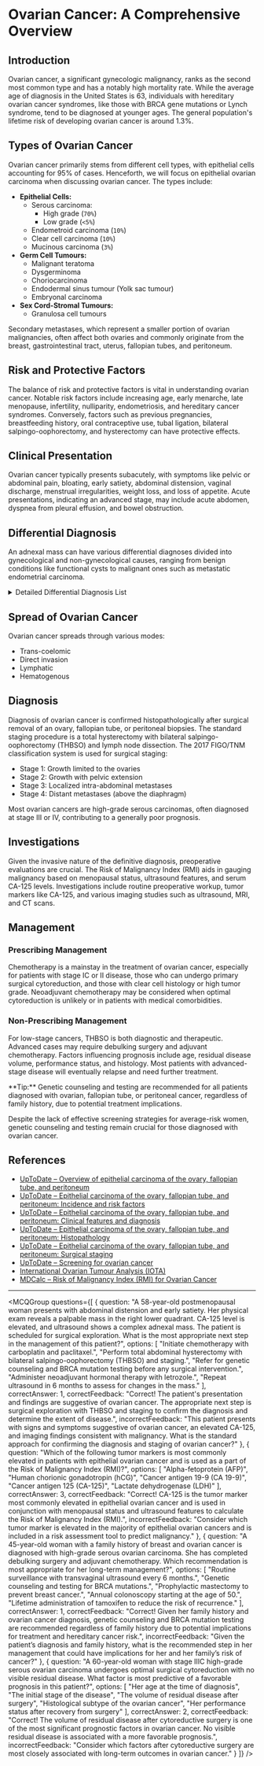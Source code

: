 
# Ovarian Cancer: A Comprehensive Overview

## Introduction

Ovarian cancer, a significant gynecologic malignancy, ranks as the second most common type and has a notably high mortality rate. While the average age of diagnosis in the United States is 63, individuals with hereditary ovarian cancer syndromes, like those with BRCA gene mutations or Lynch syndrome, tend to be diagnosed at younger ages. The general population's lifetime risk of developing ovarian cancer is around 1.3%.

## Types of Ovarian Cancer

Ovarian cancer primarily stems from different cell types, with epithelial cells accounting for 95% of cases. Henceforth, we will focus on epithelial ovarian carcinoma when discussing ovarian cancer. The types include:

- **Epithelial Cells:**
  - Serous carcinoma:
    - High grade (`70%`)
    - Low grade (`<5%`)
  - Endometroid carcinoma (`10%`)
  - Clear cell carcinoma (`10%`)
  - Mucinous carcinoma (`3%`)
- **Germ Cell Tumours:**
  - Malignant teratoma
  - Dysgerminoma
  - Choriocarcinoma
  - Endodermal sinus tumour (Yolk sac tumour)
  - Embryonal carcinoma
- **Sex Cord-Stromal Tumours:**
  - Granulosa cell tumours

Secondary metastases, which represent a smaller portion of ovarian malignancies, often affect both ovaries and commonly originate from the breast, gastrointestinal tract, uterus, fallopian tubes, and peritoneum.

## Risk and Protective Factors

The balance of risk and protective factors is vital in understanding ovarian cancer. Notable risk factors include increasing age, early menarche, late menopause, infertility, nulliparity, endometriosis, and hereditary cancer syndromes. Conversely, factors such as previous pregnancies, breastfeeding history, oral contraceptive use, tubal ligation, bilateral salpingo-oophorectomy, and hysterectomy can have protective effects.

## Clinical Presentation

Ovarian cancer typically presents subacutely, with symptoms like pelvic or abdominal pain, bloating, early satiety, abdominal distension, vaginal discharge, menstrual irregularities, weight loss, and loss of appetite. Acute presentations, indicating an advanced stage, may include acute abdomen, dyspnea from pleural effusion, and bowel obstruction.

## Differential Diagnosis

An adnexal mass can have various differential diagnoses divided into gynecological and non-gynecological causes, ranging from benign conditions like functional cysts to malignant ones such as metastatic endometrial carcinoma.

<details>
<summary>Detailed Differential Diagnosis List</summary>

**Gynaecological Causes:**

- Ovarian (Benign):
  - Functional cyst
  - Corpus luteal cyst
  - Theca lutein cyst
  - Polycystic ovaries
  - Endometrioma
  - Cystadenoma
  - Benign ovarian germ cell tumour
  - Benign sex cord-stromal tumour
- Ovarian (Malignant):
  - Epithelial carcinoma
  - Epithelial borderline neoplasm
  - Malignant ovarian germ cell tumour
  - Malignant sex cord-stromal tumour
- Tubal (Benign):
  - Ectopic pregnancy
  - Hydrosalpinx
- Tubal (Malignant):
  - Epithelial carcinoma
  - Serous tubal intraepithelial neoplasia

**Non-gynaecological Causes:**

- Benign:
  - Constipation
  - Appendiceal abscess
  - Diverticular abscess
  - Pelvic abscess
  - Pelvic kidney
- Malignant:
  - Appendiceal neoplasm
  - Bowel neoplasm
  - Metastasis (e.g. Breast, colon, lymphoma)

</details>

## Spread of Ovarian Cancer

Ovarian cancer spreads through various modes:

- Trans-coelomic
- Direct invasion
- Lymphatic
- Hematogenous

## Diagnosis

Diagnosis of ovarian cancer is confirmed histopathologically after surgical removal of an ovary, fallopian tube, or peritoneal biopsies. The standard staging procedure is a total hysterectomy with bilateral salpingo-oophorectomy (THBSO) and lymph node dissection. The 2017 FIGO/TNM classification system is used for surgical staging:

- Stage 1: Growth limited to the ovaries
- Stage 2: Growth with pelvic extension
- Stage 3: Localized intra-abdominal metastases
- Stage 4: Distant metastases (above the diaphragm)

Most ovarian cancers are high-grade serous carcinomas, often diagnosed at stage III or IV, contributing to a generally poor prognosis.

## Investigations

Given the invasive nature of the definitive diagnosis, preoperative evaluations are crucial. The Risk of Malignancy Index (RMI) aids in gauging malignancy based on menopausal status, ultrasound features, and serum CA-125 levels. Investigations include routine preoperative workup, tumor markers like CA-125, and various imaging studies such as ultrasound, MRI, and CT scans.

## Management

### Prescribing Management

Chemotherapy is a mainstay in the treatment of ovarian cancer, especially for patients with stage IC or II disease, those who can undergo primary surgical cytoreduction, and those with clear cell histology or high tumor grade. Neoadjuvant chemotherapy may be considered when optimal cytoreduction is unlikely or in patients with medical comorbidities.

### Non-Prescribing Management

For low-stage cancers, THBSO is both diagnostic and therapeutic. Advanced cases may require debulking surgery and adjuvant chemotherapy. Factors influencing prognosis include age, residual disease volume, performance status, and histology. Most patients with advanced-stage disease will eventually relapse and need further treatment.

<Callout emoji="💡">
**Tip:** Genetic counseling and testing are recommended for all patients diagnosed with ovarian, fallopian tube, or peritoneal cancer, regardless of family history, due to potential treatment implications.
</Callout>

Despite the lack of effective screening strategies for average-risk women, genetic counseling and testing remain crucial for those diagnosed with ovarian cancer.

## References

- [UpToDate – Overview of epithelial carcinoma of the ovary, fallopian tube, and peritoneum](https://www.uptodate.com/contents/epithelial-carcinoma-of-the-ovary-fallopian-tube-and-peritoneum-overview)
- [UpToDate – Epithelial carcinoma of the ovary, fallopian tube, and peritoneum: Incidence and risk factors](https://www.uptodate.com/contents/epithelial-carcinoma-of-the-ovary-fallopian-tube-and-peritoneum-incidence-and-risk-factors)
- [UpToDate – Epithelial carcinoma of the ovary, fallopian tube, and peritoneum: Clinical features and diagnosis](https://www.uptodate.com/contents/epithelial-carcinoma-of-the-ovary-fallopian-tube-and-peritoneum-clinical-features-and-diagnosis)
- [UpToDate – Epithelial carcinoma of the ovary, fallopian tube, and peritoneum: Histopathology](https://www.uptodate.com/contents/epithelial-carcinoma-of-the-ovary-fallopian-tube-and-peritoneum-histopathology)
- [UpToDate – Epithelial carcinoma of the ovary, fallopian tube, and peritoneum: Surgical staging](https://www.uptodate.com/contents/epithelial-carcinoma-of-the-ovary-fallopian-tube-and-peritoneum-surgical-staging)
- [UpToDate – Screening for ovarian cancer](https://www.uptodate.com/contents/screening-for-ovarian-cancer)
- [International Ovarian Tumour Analysis (IOTA)](https://www.iotagroup.org/iota-models-software/iota-simple-rules-and-srrisk-calculator-diagnose-ovarian-cancer)
- [MDCalc – Risk of Malignancy Index (RMI) for Ovarian Cancer](https://www.mdcalc.com/risk-malignancy-index-rmi-ovarian-cancer)

---

<MCQGroup questions={[
  {
    question: "A 58-year-old postmenopausal woman presents with abdominal distension and early satiety. Her physical exam reveals a palpable mass in the right lower quadrant. CA-125 level is elevated, and ultrasound shows a complex adnexal mass. The patient is scheduled for surgical exploration. What is the most appropriate next step in the management of this patient?",
    options: [
      "Initiate chemotherapy with carboplatin and paclitaxel.",
      "Perform total abdominal hysterectomy with bilateral salpingo-oophorectomy (THBSO) and staging.",
      "Refer for genetic counseling and BRCA mutation testing before any surgical intervention.",
      "Administer neoadjuvant hormonal therapy with letrozole.",
      "Repeat ultrasound in 6 months to assess for changes in the mass."
    ],
    correctAnswer: 1,
    correctFeedback: "Correct! The patient's presentation and findings are suggestive of ovarian cancer. The appropriate next step is surgical exploration with THBSO and staging to confirm the diagnosis and determine the extent of disease.",
    incorrectFeedback: "This patient presents with signs and symptoms suggestive of ovarian cancer, an elevated CA-125, and imaging findings consistent with malignancy. What is the standard approach for confirming the diagnosis and staging of ovarian cancer?"
  },
  {
    question: "Which of the following tumor markers is most commonly elevated in patients with epithelial ovarian cancer and is used as a part of the Risk of Malignancy Index (RMI)?",
    options: [
      "Alpha-fetoprotein (AFP)",
      "Human chorionic gonadotropin (hCG)",
      "Cancer antigen 19-9 (CA 19-9)",
      "Cancer antigen 125 (CA-125)",
      "Lactate dehydrogenase (LDH)"
    ],
    correctAnswer: 3,
    correctFeedback: "Correct! CA-125 is the tumor marker most commonly elevated in epithelial ovarian cancer and is used in conjunction with menopausal status and ultrasound features to calculate the Risk of Malignancy Index (RMI).",
    incorrectFeedback: "Consider which tumor marker is elevated in the majority of epithelial ovarian cancers and is included in a risk assessment tool to predict malignancy."
  },
  {
    question: "A 45-year-old woman with a family history of breast and ovarian cancer is diagnosed with high-grade serous ovarian carcinoma. She has completed debulking surgery and adjuvant chemotherapy. Which recommendation is most appropriate for her long-term management?",
    options: [
      "Routine surveillance with transvaginal ultrasound every 6 months.",
      "Genetic counseling and testing for BRCA mutations.",
      "Prophylactic mastectomy to prevent breast cancer.",
      "Annual colonoscopy starting at the age of 50.",
      "Lifetime administration of tamoxifen to reduce the risk of recurrence."
    ],
    correctAnswer: 1,
    correctFeedback: "Correct! Given her family history and ovarian cancer diagnosis, genetic counseling and BRCA mutation testing are recommended regardless of family history due to potential implications for treatment and hereditary cancer risk.",
    incorrectFeedback: "Given the patient’s diagnosis and family history, what is the recommended step in her management that could have implications for her and her family’s risk of cancer?"
  },
  {
    question: "A 60-year-old woman with stage IIIC high-grade serous ovarian carcinoma undergoes optimal surgical cytoreduction with no visible residual disease. What factor is most predictive of a favorable prognosis in this patient?",
    options: [
      "Her age at the time of diagnosis",
      "The initial stage of the disease",
      "The volume of residual disease after surgery",
      "Histological subtype of the ovarian cancer",
      "Her performance status after recovery from surgery"
    ],
    correctAnswer: 2,
    correctFeedback: "Correct! The volume of residual disease after cytoreductive surgery is one of the most significant prognostic factors in ovarian cancer. No visible residual disease is associated with a more favorable prognosis.",
    incorrectFeedback: "Consider which factors after cytoreductive surgery are most closely associated with long-term outcomes in ovarian cancer."
  }
]} />